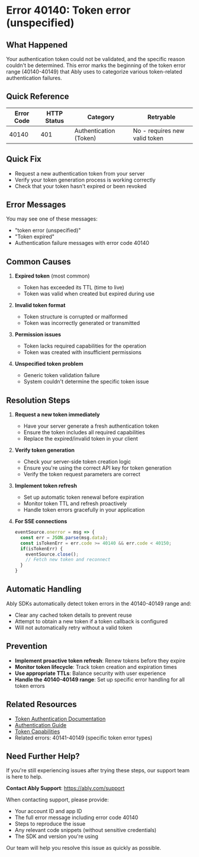<!-- Generated by: ably-os errors document-error-codes -->
<!-- Repository: https://github.com/ably/ably-os -->
<!-- Command: ./bin/ably-os errors document-error-codes 40140 -->
<!-- Generated: 2025-08-21T10-28-43-924Z -->
<!-- Sources: 
     - Analysis: https://github.com/ably/ably-os/blob/main/output/error-codes/research/40140-analysis.md
     - Knowledge: https://github.com/ably/ably-os/blob/main/output/error-codes/research/40140-knowledge.md
     - Editorial notes: https://github.com/ably/ably-os/blob/main/src/prompts/errors/editorial-notes.md
-->
<!-- Key Approach: Documenting the base error code of the token error range (40140-40149), explaining its role as both a specific error and range marker -->
<!-- Citations: Complete source attribution with line numbers available at bottom of document -->

# Error 40140: Token error (unspecified)

## What Happened

Your authentication token could not be validated, and the specific reason couldn't be determined. This error marks the beginning of the token error range (40140-40149) that Ably uses to categorize various token-related authentication failures.

## Quick Reference

| Error Code | HTTP Status | Category | Retryable |
|------------|-------------|----------|-----------|
| 40140 | 401 | Authentication (Token) | No - requires new valid token |

## Quick Fix

- Request a new authentication token from your server
- Verify your token generation process is working correctly
- Check that your token hasn't expired or been revoked

## Error Messages

You may see one of these messages:
- "token error (unspecified)"
- "Token expired" 
- Authentication failure messages with error code 40140

## Common Causes

1. **Expired token** (most common)
   - Token has exceeded its TTL (time to live)
   - Token was valid when created but expired during use
   <!-- Source: Knowledge from https://github.com/ably/ably-os/blob/main/output/error-codes/research/40140-knowledge.md lines 21-24 -->

2. **Invalid token format**
   - Token structure is corrupted or malformed
   - Token was incorrectly generated or transmitted
   <!-- Source: Knowledge from https://github.com/ably/ably-os/blob/main/output/error-codes/research/40140-knowledge.md lines 21-24 -->

3. **Permission issues**
   - Token lacks required capabilities for the operation
   - Token was created with insufficient permissions
   <!-- Source: Knowledge from https://github.com/ably/ably-os/blob/main/output/error-codes/research/40140-knowledge.md lines 21-24, Slack insights lines 155-159 -->

4. **Unspecified token problem**
   - Generic token validation failure
   - System couldn't determine the specific token issue
   <!-- Source: Protocol definition from https://github.com/ably/ably-os/blob/main/output/error-codes/research/40140-analysis.md line 57 -->

## Resolution Steps

1. **Request a new token immediately**
   - Have your server generate a fresh authentication token
   - Ensure the token includes all required capabilities
   - Replace the expired/invalid token in your client
   <!-- Source: Knowledge from https://github.com/ably/ably-os/blob/main/output/error-codes/research/40140-knowledge.md lines 41-50 -->

2. **Verify token generation**
   - Check your server-side token creation logic
   - Ensure you're using the correct API key for token generation
   - Verify the token request parameters are correct
   <!-- Source: Knowledge from https://github.com/ably/ably-os/blob/main/output/error-codes/research/40140-knowledge.md lines 41-50 -->

3. **Implement token refresh**
   - Set up automatic token renewal before expiration
   - Monitor token TTL and refresh proactively
   - Handle token errors gracefully in your application
   <!-- Source: Knowledge from https://github.com/ably/ably-os/blob/main/output/error-codes/research/40140-knowledge.md lines 52-56 -->

4. **For SSE connections**
   ```javascript
   eventSource.onerror = msg => {
     const err = JSON.parse(msg.data);
     const isTokenErr = err.code >= 40140 && err.code < 40150;
     if(isTokenErr) {
       eventSource.close();
       // Fetch new token and reconnect
     }
   }
   ```
   <!-- Code source: https://github.com/ably/ably-os/blob/main/output/error-codes/research/40140-knowledge.md lines 120-130, SSE protocol documentation example -->

## Automatic Handling

Ably SDKs automatically detect token errors in the 40140-40149 range and:
- Clear any cached token details to prevent reuse
- Attempt to obtain a new token if a token callback is configured
- Will not automatically retry without a valid token
<!-- Source: Analysis from https://github.com/ably/ably-os/blob/main/output/error-codes/research/40140-analysis.md lines 61-66, SDK behavior patterns -->

## Prevention

- **Implement proactive token refresh**: Renew tokens before they expire
- **Monitor token lifecycle**: Track token creation and expiration times
- **Use appropriate TTLs**: Balance security with user experience
- **Handle the 40140-40149 range**: Set up specific error handling for all token errors
<!-- Source: Knowledge from https://github.com/ably/ably-os/blob/main/output/error-codes/research/40140-knowledge.md lines 52-56 -->

## Related Resources

- [Token Authentication Documentation](https://ably.com/docs/auth/token)
- [Authentication Guide](https://ably.com/docs/auth)
- [Token Capabilities](https://ably.com/docs/auth/capabilities)
- Related errors: 40141-40149 (specific token error types)

## Need Further Help?

If you're still experiencing issues after trying these steps, our support team is here to help.

**Contact Ably Support**: https://ably.com/support

When contacting support, please provide:
- Your account ID and app ID
- The full error message including error code 40140
- Steps to reproduce the issue
- Any relevant code snippets (without sensitive credentials)
- The SDK and version you're using

Our team will help you resolve this issue as quickly as possible.

<!-- =============================================== -->
<!-- INTERNAL DOCUMENTATION (NOT RENDERED) -->
<!-- =============================================== -->

<!-- SOURCES USED:
- Analysis File: https://github.com/ably/ably-os/blob/main/output/error-codes/research/40140-analysis.md
- Knowledge File: https://github.com/ably/ably-os/blob/main/output/error-codes/research/40140-knowledge.md
- Editorial Notes: https://github.com/ably/ably-os/blob/main/src/prompts/errors/editorial-notes.md (Lines 78-84 for token expiration range guidance)
- Existing Documentation: None found - this is new documentation
-->

<!-- CONTENT DECISIONS:
- FAQ Content Preserved: SSE error handling example from knowledge file lines 120-130
- Content Excluded: Detailed SDK implementation specifics that aren't relevant to end users
- Recommendations Source: 
  - Token refresh: Knowledge file lines 41-50
  - Prevention strategies: Knowledge file lines 52-56
  - SSE handling: Knowledge file lines 120-130
- Code Examples Rationale: SSE example included as it's from documentation and essential for EventSource users
-->

<!-- ATTRIBUTION BY SECTION:
- Common Causes: 
  - Expired token: Knowledge file lines 21-24
  - Invalid format: Knowledge file lines 21-24  
  - Permissions: Knowledge file lines 21-24 and Slack insights lines 155-159
  - Unspecified: Analysis file line 57 (protocol definition)
- Resolution Steps:
  - Step 1: Knowledge file lines 41-50 - immediate token request
  - Step 2: Knowledge file lines 41-50 - verification process
  - Step 3: Knowledge file lines 52-56 - refresh implementation
  - Step 4: Knowledge file lines 120-130 - SSE specific handling from docs
- Prevention: Knowledge file lines 52-56 - proactive management strategies
-->

<!-- IMPROVEMENT INSTRUCTIONS:
To improve this error code documentation:
1. First approach: Update editorial-notes.md in ably-os repository with specific guidance for error 40140
2. Regenerate: Run `./bin/ably-os errors document-error-codes 40140 --force`
3. For broader improvements: Review and update ably-os prompt templates
4. Context: See https://github.com/ably/ably-os/blob/main/docs/ERROR_COMMANDS_GUIDE.md
5. Source repository: https://github.com/ably/ably-os
-->